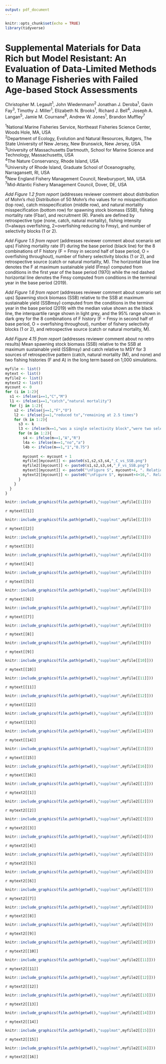 ```yaml
---
output: pdf_document
---
```


```r
knitr::opts_chunk$set(echo = TRUE)
library(tidyverse)
```

\newpage

# Supplemental Materials for Data Rich but Model Resistant: An Evaluation of Data-Limited Methods to Manage Fisheries with Failed Age-based Stock Assessments

  
Christopher M. Legault^1^, John Wiedenmann^2^ Jonathan J. Deroba^1^, Gavin Fay^3^, Timothy J. Miller^1^, Elizabeth N. Brooks^1^, Richard J. Bell^4^, Joseph A. Langan^5^, Jamie M. Cournane^6^, Andrew W. Jones^1^, Brandon Muffley^7^


^1^National Marine Fisheries Service, Northeast Fisheries Science Center, Woods Hole, MA, USA  
^2^Department of Ecology, Evolution and Natural Resources, Rutgers, The State University of New Jersey, New Brunswick, New Jersey, USA  
^3^University of Massachusetts Dartmouth, School for Marine Science
and Technology, Massachusetts, USA  
^4^The Nature Conservancy, Rhode Island, USA  
^5^University of Rhode Island, Graduate School of Oceanography, Narragansett, RI, USA  
^6^New England Fishery Management Council, Newburyport, MA, USA  
^7^Mid-Atlantic Fishery Management Council, Dover, DE, USA  

*Add Figure 1.2 from report*  (addresses reviewer comment about distribution of Mohn's rho)
Distribution of 50 Mohn’s rho values for no misspecification (top row), catch misspecification (middle row), and natural mortality misspecification (bottom row) for spawning stock biomass (SSB), fishing mortality rate (Fbar), and recruitment (R). Panels are defined by retrospective type (none, catch, natural mortality), fishing intensity (1=always overfishing, 2=overfishing reducing to Fmsy), and number of selectivity blocks (1 or 2).

*Add Figure 1.5 from report* (addresses reviewer comment about scenario set ups)
Fishing mortality rate (F) during the base period (black line) for the 8 combinations of F history (F = Fmsy in second half of base period, O = overfishing throughout), number of fishery selectivity blocks (1 or 2), and retrospective source (catch or natural mortality, M). The horizontal blue line denotes the F at maximum sustainable yield (Fmsy) computed from conditions in the first year of the base period (1970) while the red dashed horizontal line denotes the Fmsy computed from conditions in the terminal year in the base period (2019).

*Add Figure 1.6 from report* (addresses reviewer comment about scenario set ups)
Spawning stock biomass (SSB) relative to the SSB at maximum sustainable yield (SSBmsy) computed from the conditions in the terminal year in the base period (2019) with the median value shown as the black line, the interquartile range shown in light grey, and the 95% range shown in dark grey for the 8 combinations of F history (F = Fmsy in second half of base period, O = overfishing throughout), number of fishery selectivity blocks (1 or 2), and retrospective source (catch or natural mortality, M).

*Add Figure 4.15 from report* (addresses reviewer comment about no retro results)
Mean spawning stock biomass (SSB) relative to the SSB at maximum sustainable yield (SSBmsy) and catch relative to MSY for 3 sources of retrospective pattern (catch, natural mortality (M), and none) and two fishing histories (F and A) in the long term based on 1,000 simulations.


```r
myfile <- list()
mytext <- list()
myfile2 <- list()
mytext2 <- list()
mycount <- 0
for (i in 1:2){
  s1 <- ifelse(i==1,"C","M")
  l1 <- ifelse(i==1,"catch","natural mortality")
  for (j in 1:2){
    s2 <- ifelse(j==1,"F","O")
    l2 <- ifelse(j==1,"reduced to","remaining at 2.5 times")
    for (k in 1:2){
      s3 <- k
      l3 <- ifelse(k==1,"was a single selectivity block","were two selectivity blocks")
      for (m in 1:2){
        s4 <- ifelse(m==1,"A","R")
        l4a <- ifelse(m==1,"no","a")
        l4b <- ifelse(m==1,"1","0.75")
        
        mycount <- mycount + 1
        myfile[[mycount]] <- paste0(s1,s2,s3,s4,"_C_vs_SSB.png")
        myfile2[[mycount]] <- paste0(s1,s2,s3,s4,"_F_vs_SSB.png")
        mytext[[mycount]] <- paste0("\nFigure S", mycount+4, ". Relationship between long-term average catch and spawning stock biomass relative to their reference points by method. Each point represents the average for years 21-40 in the feedback period for a single iteration of a scenario. The scenario shown is where ", l1, " was the source of the retrospective pattern with $F$ ", l2, " $F_{MSY}$ in the second half of the base period, there ", l3, ", and where ", l4a, " buffer was applied to the catch advice (catch multiplier = ", l4b, ").")
        mytext2[[mycount]] <- paste0("\nFigure S", mycount+4+16,". Relationship between long-term average fishing mortality rate and spawning stock biomass relative to their reference points by method. Each point represents the average for years 21-40 in the feedback period for a single iteration of a scenario. The scenario shown is where ", l1, " was the source of the retrospective pattern with $F$ ", l2, " $F_{MSY}$ in the second half of the base period, there ", l3, ", and where ", l4a, " buffer was applied to the catch advice (catch multiplier = ", l4b, ").")
      }
    }
  }
}
```

```r
knitr::include_graphics(file.path(getwd(),"supplmat",myfile[[1]]))
```
`r mytext[[1]]`
\newpage

```r
knitr::include_graphics(file.path(getwd(),"supplmat",myfile[[2]]))
```
`r mytext[[2]]`
\newpage

```r
knitr::include_graphics(file.path(getwd(),"supplmat",myfile[[3]]))
```
`r mytext[[3]]`
\newpage

```r
knitr::include_graphics(file.path(getwd(),"supplmat",myfile[[4]]))
```
`r mytext[[4]]`
\newpage

```r
knitr::include_graphics(file.path(getwd(),"supplmat",myfile[[5]]))
```
`r mytext[[5]]`
\newpage

```r
knitr::include_graphics(file.path(getwd(),"supplmat",myfile[[6]]))
```
`r mytext[[6]]`
\newpage

```r
knitr::include_graphics(file.path(getwd(),"supplmat",myfile[[7]]))
```
`r mytext[[7]]`
\newpage

```r
knitr::include_graphics(file.path(getwd(),"supplmat",myfile[[8]]))
```
`r mytext[[8]]`
\newpage

```r
knitr::include_graphics(file.path(getwd(),"supplmat",myfile[[9]]))
```
`r mytext[[9]]`
\newpage

```r
knitr::include_graphics(file.path(getwd(),"supplmat",myfile[[10]]))
```
`r mytext[[10]]`
\newpage

```r
knitr::include_graphics(file.path(getwd(),"supplmat",myfile[[11]]))
```
`r mytext[[11]]`
\newpage

```r
knitr::include_graphics(file.path(getwd(),"supplmat",myfile[[12]]))
```
`r mytext[[12]]`
\newpage

```r
knitr::include_graphics(file.path(getwd(),"supplmat",myfile[[13]]))
```
`r mytext[[13]]`
\newpage

```r
knitr::include_graphics(file.path(getwd(),"supplmat",myfile[[14]]))
```
`r mytext[[14]]`
\newpage

```r
knitr::include_graphics(file.path(getwd(),"supplmat",myfile[[15]]))
```
`r mytext[[15]]`
\newpage

```r
knitr::include_graphics(file.path(getwd(),"supplmat",myfile[[16]]))
```
`r mytext[[16]]`
\newpage

```r
knitr::include_graphics(file.path(getwd(),"supplmat",myfile2[[1]]))
```
`r mytext2[[1]]`
\newpage

```r
knitr::include_graphics(file.path(getwd(),"supplmat",myfile2[[2]]))
```
`r mytext2[[2]]`
\newpage

```r
knitr::include_graphics(file.path(getwd(),"supplmat",myfile2[[3]]))
```
`r mytext2[[3]]`
\newpage

```r
knitr::include_graphics(file.path(getwd(),"supplmat",myfile2[[4]]))
```
`r mytext2[[4]]`
\newpage

```r
knitr::include_graphics(file.path(getwd(),"supplmat",myfile2[[5]]))
```
`r mytext2[[5]]`
\newpage

```r
knitr::include_graphics(file.path(getwd(),"supplmat",myfile2[[6]]))
```
`r mytext2[[6]]`
\newpage

```r
knitr::include_graphics(file.path(getwd(),"supplmat",myfile2[[7]]))
```
`r mytext2[[7]]`
\newpage

```r
knitr::include_graphics(file.path(getwd(),"supplmat",myfile2[[8]]))
```
`r mytext2[[8]]`
\newpage

```r
knitr::include_graphics(file.path(getwd(),"supplmat",myfile2[[9]]))
```
`r mytext2[[9]]`
\newpage

```r
knitr::include_graphics(file.path(getwd(),"supplmat",myfile2[[10]]))
```
`r mytext2[[10]]`
\newpage

```r
knitr::include_graphics(file.path(getwd(),"supplmat",myfile2[[11]]))
```
`r mytext2[[11]]`
\newpage

```r
knitr::include_graphics(file.path(getwd(),"supplmat",myfile2[[12]]))
```
`r mytext2[[12]]`
\newpage

```r
knitr::include_graphics(file.path(getwd(),"supplmat",myfile2[[13]]))
```
`r mytext2[[13]]`
\newpage

```r
knitr::include_graphics(file.path(getwd(),"supplmat",myfile2[[14]]))
```
`r mytext2[[14]]`
\newpage

```r
knitr::include_graphics(file.path(getwd(),"supplmat",myfile2[[15]]))
```
`r mytext2[[15]]`
\newpage

```r
knitr::include_graphics(file.path(getwd(),"supplmat",myfile2[[16]]))
```
`r mytext2[[16]]`
\newpage

